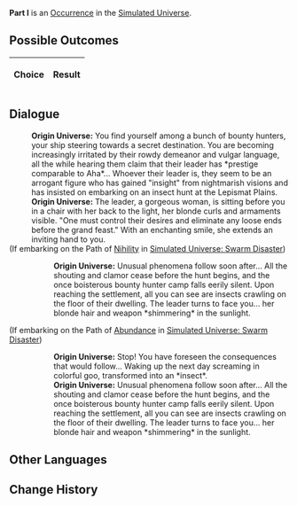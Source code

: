 {{Simulated Universe Event Infobox
|title         = Part I
|image         = 2.png
|type          =
|domains_su    = 
|domains_ext   = 
|domains_swarm = 
|domains_gng   = 
|requirements  =
|prev          = 
|next          = 
|indexRewards  =
|characters    = 
}}
'''Part I''' is an [[Simulated Universe/Occurrence|Occurrence]] in the [[Simulated Universe]].

==Possible Outcomes==
{| class="article-table"
!Choice
!Result

|}

<!--
==Gameplay Notes==

-->
==Dialogue==
{{Dialogue Start}}
:'''Origin Universe:''' You find yourself among a bunch of bounty hunters, your ship steering towards a secret destination. You are becoming increasingly irritated by their rowdy demeanor and vulgar language, all the while hearing them claim that their leader has *prestige comparable to Aha*... Whoever their leader is, they seem to be an arrogant figure who has gained "insight" from nightmarish visions and has insisted on embarking on an insect hunt at the Lepismat Plains.
:'''Origin Universe:''' The leader, a gorgeous woman, is sitting before you in a chair with her back to the light, her blonde curls and armaments visible. "One must control their desires and eliminate any loose ends before the grand feast." With an enchanting smile, she extends an inviting hand to you.
;(If embarking on the Path of [[Simulated Universe/Paths#Nihility|Nihility]] in [[Simulated Universe: Swarm Disaster]])
:{{SU Special Dialogue|Nihility|Hold that hand.|This might not be a good choice...}}
::'''Origin Universe:''' Unusual phenomena follow soon after... All the shouting and clamor cease before the hunt begins, and the once boisterous bounty hunter camp falls eerily silent. Upon reaching the settlement, all you can see are insects crawling on the floor of their dwelling. The leader turns to face you... her blonde hair and weapon *shimmering* in the sunlight.
;(If embarking on the Path of [[Simulated Universe/Paths#Abundance|Abundance]] in [[Simulated Universe: Swarm Disaster]])
:{{SU Special Dialogue|Abundance|Refuse.|This might be an even worse choice...}}
::'''Origin Universe:''' Stop! You have foreseen the consequences that would follow... Waking up the next day screaming in colorful goo, transformed into an *insect*.
::'''Origin Universe:''' Unusual phenomena follow soon after... All the shouting and clamor cease before the hunt begins, and the once boisterous bounty hunter camp falls eerily silent. Upon reaching the settlement, all you can see are insects crawling on the floor of their dwelling. The leader turns to face you... her blonde hair and weapon *shimmering* in the sunlight.
{{Dialogue End}}

==Other Languages==
{{Other Languages
|en   = Part I
|zhs  = 其一
|zht  = 其一
|ja   = その1
|ko   = I
|es   = Parte I
|fr   = Partie I
|ru   = I
|th   = ตอน 1
|vi   = Phần 1
|de   = Teil 1
|id   = Bagian I
|pt   = Parte I
}}

==Change History==
{{Change History|<!--unknown-->}}
